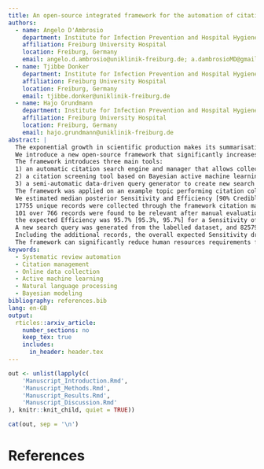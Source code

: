 ```yaml
---
title: An open-source integrated framework for the automation of citation collection and screening in systematic reviews. 
authors:
  - name: Angelo D'Ambrosio
    department: Institute for Infection Prevention and Hospital Hygiene
    affiliation: Freiburg University Hospital
    location: Freiburg, Germany
    email: angelo.d.ambrosio@uniklinik-freiburg.de; a.dambrosioMD@gmail.com
  - name: Tjibbe Donker
    department: Institute for Infection Prevention and Hospital Hygiene
    affiliation: Freiburg University Hospital
    location: Freiburg, Germany
    email: tjibbe.donker@uniklinik-freiburg.de
  - name: Hajo Grundmann
    department: Institute for Infection Prevention and Hospital Hygiene
    affiliation: Freiburg University Hospital
    location: Freiburg, Germany
    email: hajo.grundmann@uniklinik-freiburg.de
abstract: |
  The exponential growth in scientific production makes its summarisation through secondary literature exceedingly demanding in terms of time and human resources.
  We introduce a new open-source framework that significantly increases efficiency during the citation collection and screening phases of systematic reviews.\
  The framework introduces three main tools:
  1) an automatic citation search engine and manager that allows collecting records from multiple citation databases (PUBMED, WOS, SCOPUS, EMBASE, IEEE) with a unified query syntax;
  2) a citation screening tool based on Bayesian active machine learning and natural language processing, which requires users feedback only on uncertain classifications to increase predictive accuracy iteratively;
  3) a semi-automatic data-driven query generator to create new search queries from existing reviewed citation data sets.\
  The framework was applied on an example topic performing citation collection and screening.
  We estimated median posterior Sensitivity and Efficiency [90% Credible Intervals] using Bayesian simulation to predict the distribution of possibly missed relevant matches in the unreviewed records.\
  17755 unique records were collected through the framework citation manager;
  101 over 766 records were found to be relevant after manual evaluation, while the rest were excluded by the automatic classification;
  the expected Efficiency was 95.7% [95.3%, 95.7%] for a Sensitivity of 100% [93.5%, 100%].
  A new search query was generated from the labelled dataset, and 82579 more records were collected. Only 567 records required human review after the automatic screening, and six additional positive matches were found.
  Including the additional records, the overall expected Sensitivity dropped to 97.3% [73.8%, 100%] while the Efficiency raised to 98.6% [98.2%, 98.7%].\
  The framework can significantly reduce human resources requirements for systematic reviews by simplifying citation collection and screening while demonstrating exceptional sensitivity even on large data sets.
keywords:
  - Systematic review automation
  - Citation management
  - Online data collection
  - Active machine learning
  - Natural language processing
  - Bayesian modeling
bibliography: references.bib
lang: en-GB
output: 
  rticles::arxiv_article:
    number_sections: no
    keep_tex: true
    includes:
      in_header: header.tex
---
```


```r

out <- unlist(lapply(c(
	'Manuscript_Introduction.Rmd',
	'Manuscript_Methods.Rmd',
	'Manuscript_Results.Rmd',
	'Manuscript_Discussion.Rmd'
), knitr::knit_child, quiet = TRUE))

cat(out, sep = '\n')

```

\newpage

# References
